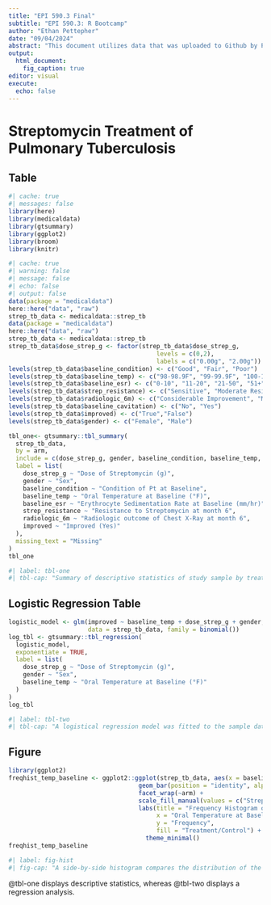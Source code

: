 ```yaml
---
title: "EPI 590.3 Final"
subtitle: "EPI 590.3: R Bootcamp"
author: "Ethan Pettepher"
date: "09/04/2024"
abstract: "This document utilizes data that was uploaded to Github by Peter Higgins on 06/24/2021. Higgins adapted the data from a study published in the British Medical Journal titled 'Streptomycin Treatment of Pulmonary Tuberculosis' on October 30, 1948 by the Streptomycin in Tuberculosis Trials Committee (pp.769-782).The data was collected from a prospective, randomized, placebo-controlled trial of Teburculosis patients across several hospitals in London, England in September, 1946 who received either Streptomycin (2.00g dose) or a placebo and followed for 6 months to observe if there were any improvements in outcomes related to Tb (N= 107). A Table 1, Logistical Regression Model, and Figure were created utilizing functions such as {gtsummary}, {broom}, and {ggplot2}. Those figures and accompanying elements of the EPI590.3 Final are outlined."
output:
  html_document:
    fig_caption: true
editor: visual
execute: 
  echo: false
---
```


# Streptomycin Treatment of Pulmonary Tuberculosis

## Table

```r
#| cache: true
#| messages: false
library(here)
library(medicaldata)
library(gtsummary)
library(ggplot2)
library(broom)
library(knitr)
```

```r
#| cache: true
#| warning: false
#| message: false
#| echo: false
#| output: false
data(package = "medicaldata")
here::here("data", "raw")
strep_tb_data <- medicaldata::strep_tb
data(package = "medicaldata")
here::here("data", "raw")
strep_tb_data <- medicaldata::strep_tb
strep_tb_data$dose_strep_g <- factor(strep_tb_data$dose_strep_g,
                                         levels = c(0,2), 
                                         labels = c("0.00g", "2.00g"))
levels(strep_tb_data$baseline_condition) <- c("Good", "Fair", "Poor")
levels(strep_tb_data$baseline_temp) <- c("98-98.9F", "99-99.9F", "100-100.9F", "100F+")
levels(strep_tb_data$baseline_esr) <- c("0-10", "11-20", "21-50", "51+")
levels(strep_tb_data$strep_resistance) <- c("Sensitive", "Moderate Resistance", "Resistant")
levels(strep_tb_data$radiologic_6m) <- c("Considerable Improvement", "Moderate Improvement", "No Change", "Moderate Deterioration", "Considerable Deterioration", "Death")
levels(strep_tb_data$baseline_cavitation) <- c("No", "Yes")
levels(strep_tb_data$improved) <- c("True","False")
levels(strep_tb_data$gender) <- c("Female", "Male")
```

```r
tbl_one<- gtsummary::tbl_summary(
  strep_tb_data,
  by = arm,
  include = c(dose_strep_g, gender, baseline_condition, baseline_temp, baseline_esr, strep_resistance, radiologic_6m, improved),
  label = list(
    dose_strep_g ~ "Dose of Streptomycin (g)",
    gender ~ "Sex",
    baseline_condition ~ "Condition of Pt at Baseline",
    baseline_temp ~ "Oral Temperature at Baseline (°F)",
    baseline_esr ~ "Erythrocyte Sedimentation Rate at Baseline (mm/hr)",
    strep_resistance ~ "Resistance to Streptomycin at month 6",
    radiologic_6m ~ "Radiologic outcome of Chest X-Ray at month 6",
    improved ~ "Improved (Yes)"
  ),
  missing_text = "Missing"
)
tbl_one
```

```r
#| label: tbl-one
#| tbl-cap: "Summary of descriptive statistics of study sample by treatment group."
```
## Logistic Regression Table
```r
logistic_model <- glm(improved ~ baseline_temp + dose_strep_g + gender,
                      data = strep_tb_data, family = binomial())
log_tbl <- gtsummary::tbl_regression(
  logistic_model,
  exponentiate = TRUE,
  label = list(
    dose_strep_g ~ "Dose of Streptomycin (g)",
    gender ~ "Sex",
    baseline_temp ~ "Oral Temperature at Baseline (°F)"
  ) 
)
log_tbl
```

```r
#| label: tbl-two
#| tbl-cap: "A logistical regression model was fitted to the sample data and exponentiated to approximate the odds of improving given the above characteristics."
```


## Figure
```r
library(ggplot2)
freqhist_temp_baseline <- ggplot2::ggplot(strep_tb_data, aes(x = baseline_temp, fill = arm)) +
                                    geom_bar(position = "identity", alpha = 0.6) +
                                    facet_wrap(~arm) +
                                    scale_fill_manual(values = c("Streptomycin" = "#2ecc71", "Control" = "#e67e22")) +
                                    labs(title = "Frequency Histogram of Oral Temperature at Baseline (°F) comparing Strep to Control",
                                         x = "Oral Temperature at Baseline (°F)",
                                         y = "Frequency",
                                         fill = "Treatment/Control") +
                                      theme_minimal()
freqhist_temp_baseline
```

```r
#| label: fig-hist
#| fig-cap: "A side-by-side histogram compares the distribution of the baseline oral temperature of patients between Treatment and Control groups."
```
@tbl-one displays descriptive statistics, whereas @tbl-two displays a regression analysis.
